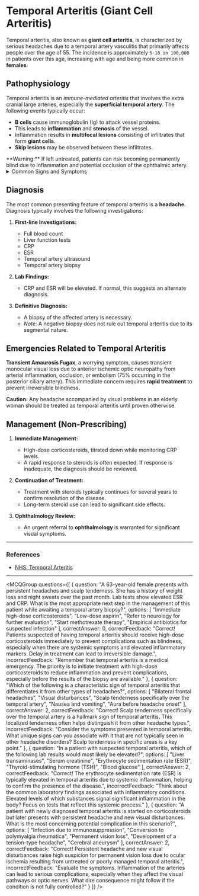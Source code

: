 
# Temporal Arteritis (Giant Cell Arteritis)

Temporal arteritis, also known as **giant cell arteritis**, is characterized by serious headaches due to a temporal artery vasculitis that primarily affects people over the age of 55. The incidence is approximately `5-18 in 100,000` in patients over this age, increasing with age and being more common in **females**.

## Pathophysiology

Temporal arteritis is an *immune-mediated arteritis* that involves the extra cranial large arteries, especially the **superficial temporal artery**. The following events typically occur:

- **B cells** cause immunoglobulin (Ig) to attack vessel proteins.
- This leads to **inflammation** and **stenosis** of the vessel.
- Inflammation results in **multifocal lesions** consisting of infiltrates that form **giant cells**.
- **Skip lesions** may be observed between these infiltrates.

<Callout emoji="⚠️">
**Warning:** If left untreated, patients can risk becoming permanently blind due to inflammation and potential occlusion of the ophthalmic artery.
</Callout>

<details>
<summary>Common Signs and Symptoms</summary>

- **Headache**
  - Non-specific but localized around the temporal artery
  - May be tender to touch
  - Associated scalp tenderness and erythema

- **Systemic Symptoms** of vasculitis
  - Myalgia
  - Weight loss
  - Malaise
  - Fever
  - Night sweats
  - Arthralgia

- **Jaw Claudication**
  - Difficulty opening the mouth or protruding the tongue
  - Rarely may develop an ischemic tongue

- **Polymyalgia Rheumatica**
  - Stiffness and pain in proximal muscles such as:
    - Neck
    - Shoulders
    - Upper arms
    - Hips

</details>

## Diagnosis

The most common presenting feature of temporal arteritis is a **headache**. Diagnosis typically involves the following investigations:

1. **First-line Investigations:**
   - Full blood count
   - Liver function tests
   - CRP
   - ESR
   - Temporal artery ultrasound
   - Temporal artery biopsy

2. **Lab Findings:**
   - CRP and ESR will be elevated. If normal, this suggests an alternate diagnosis.

3. **Definitive Diagnosis:**
   - A biopsy of the affected artery is necessary.
   - *Note:* A negative biopsy does not rule out temporal arteritis due to its segmental nature.

## Emergencies Related to Temporal Arteritis

**Transient Amaurosis Fugax**, a worrying symptom, causes transient monocular visual loss due to anterior ischemic optic neuropathy from arterial inflammation, occlusion, or embolism (75% occurring in the posterior ciliary artery). This immediate concern requires **rapid treatment** to prevent irreversible blindness. 

**Caution:** Any headache accompanied by visual problems in an elderly woman should be treated as temporal arteritis until proven otherwise.

## Management (Non-Prescribing)

1. **Immediate Management:**
   - High-dose corticosteroids, titrated down while monitoring CRP levels.
   - A rapid response to steroids is often expected. If response is inadequate, the diagnosis should be reviewed.

2. **Continuation of Treatment:**
   - Treatment with steroids typically continues for several years to confirm resolution of the disease.
   - Long-term steroid use can lead to significant side effects.

3. **Ophthalmology Review:**
   - An urgent referral to **ophthalmology** is warranted for significant visual symptoms.

---

### References

- [NHS: Temporal Arteritis](https://www.nhs.uk/conditions/temporal-arteritis/)

---

<MCQGroup questions={[
  {
    question: "A 63-year-old female presents with persistent headaches and scalp tenderness. She has a history of weight loss and night sweats over the past month. Lab tests show elevated ESR and CRP. What is the most appropriate next step in the management of this patient while awaiting a temporal artery biopsy?",
    options: [
      "Immediate high-dose corticosteroids",
      "Low-dose aspirin",
      "Refer to neurology for further evaluation",
      "Start methotrexate therapy",
      "Empirical antibiotics for suspected infection"
    ],
    correctAnswer: 0,
    correctFeedback: "Correct! Patients suspected of having temporal arteritis should receive high-dose corticosteroids immediately to prevent complications such as blindness, especially when there are systemic symptoms and elevated inflammatory markers. Delay in treatment can lead to irreversible damage.",
    incorrectFeedback: "Remember that temporal arteritis is a medical emergency. The priority is to initiate treatment with high-dose corticosteroids to reduce inflammation and prevent complications, especially before the results of the biopsy are available."
  },
  {
    question: "Which of the following is a characteristic sign of temporal arteritis that differentiates it from other types of headaches?",
    options: [
      "Bilateral frontal headaches",
      "Visual disturbances",
      "Scalp tenderness specifically over the temporal artery",
      "Nausea and vomiting",
      "Aura before headache onset"
    ],
    correctAnswer: 2,
    correctFeedback: "Correct! Scalp tenderness specifically over the temporal artery is a hallmark sign of temporal arteritis. This localized tenderness often helps distinguish it from other headache types.",
    incorrectFeedback: "Consider the symptoms presented in temporal arteritis. What unique signs can you associate with it that are not typically seen in other headache disorders? Scalp tenderness in specific areas is a key point."
  },
  {
    question: "In a patient with suspected temporal arteritis, which of the following lab results would most likely be elevated?",
    options: [
      "Liver transaminases",
      "Serum creatinine",
      "Erythrocyte sedimentation rate (ESR)",
      "Thyroid-stimulating hormone (TSH)",
      "Blood glucose"
    ],
    correctAnswer: 2,
    correctFeedback: "Correct! The erythrocyte sedimentation rate (ESR) is typically elevated in temporal arteritis due to systemic inflammation, helping to confirm the presence of the disease.",
    incorrectFeedback: "Think about the common laboratory findings associated with inflammatory conditions. Elevated levels of which substances signal significant inflammation in the body? Focus on tests that reflect this systemic process."
  },
  {
    question: "A patient with newly diagnosed temporal arteritis is started on corticosteroids but later presents with persistent headache and new visual disturbances. What is the most concerning potential complication in this scenario?",
    options: [
      "Infection due to immunosuppression",
      "Conversion to polymyalgia rheumatica",
      "Permanent vision loss",
      "Development of a tension-type headache",
      "Cerebral aneurysm"
    ],
    correctAnswer: 2,
    correctFeedback: "Correct! Persistent headache and new visual disturbances raise high suspicion for permanent vision loss due to ocular ischemia resulting from untreated or poorly managed temporal arteritis.",
    incorrectFeedback: "Evaluate the symptoms. Inflammation of the arteries can lead to serious complications, especially when they affect the visual pathways or optic nerves. What dire consequence might follow if the condition is not fully controlled?"
  }
]} />
